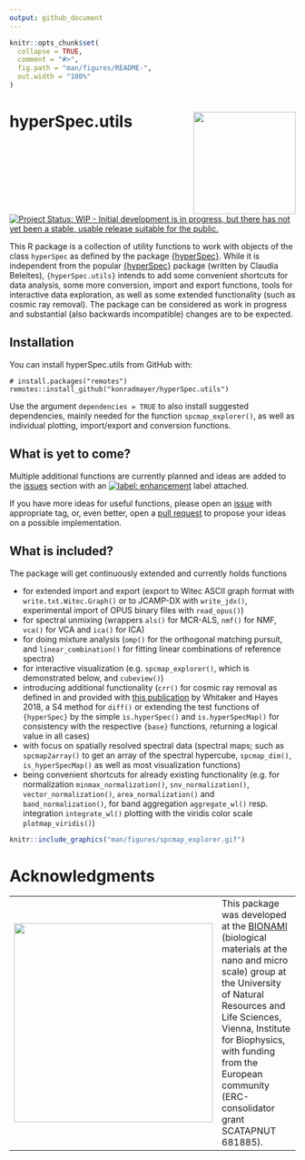 ```yaml
---
output: github_document
---
```


<!-- README.md is generated from README.Rmd. Please edit that file -->

```r
knitr::opts_chunk$set(
  collapse = TRUE,
  comment = "#>",
  fig.path = "man/figures/README-",
  out.width = "100%"
)
```

# hyperSpec.utils <img src="man/figures/hexsticker.png" align="right" alt="" width="180" />

<!-- badges: start -->
[![Project Status: WIP - Initial development is in progress, but there has not yet been a stable, usable release suitable for the public.](https://www.repostatus.org/badges/latest/wip.svg)](https://www.repostatus.org/#wip)
<!-- badges: end -->

This R package is a collection of utility functions to work with objects of the class `hyperSpec` as defined by the package [{hyperSpec}](https://cran.r-project.org/package=hyperSpec). While it is independent from the popular [{hyperSpec}](https://cran.r-project.org/package=hyperSpec) package (written by Claudia Beleites), `{hyperSpec.utils}` intends to add some convenient shortcuts for data analysis, some more conversion, import and export functions, tools for interactive data exploration, as well as some extended functionality (such as cosmic ray removal).
The package can be considered as work in progress and substantial (also backwards incompatible) changes are to be expected.

## Installation

You can install hyperSpec.utils from GitHub with:

```
# install.packages("remotes")
remotes::install_github("konradmayer/hyperSpec.utils")
```

Use the argument `dependencies = TRUE` to also install suggested dependencies, mainly needed for the function `spcmap_explorer()`, as well as individual plotting, import/export and conversion functions.

## What is yet to come? 
Multiple additional functions are currently planned and ideas are added to the [issues](https://github.com/konradmayer/hyperSpec.utils/issues) section with an [![label: enhancement][~enhancement]](https://github.com/konradmayer/hyperspec.utils/issues?q=label%3Aenhancement) label attached.



If you have more ideas for useful functions, please open an [issue](https://github.com/konradmayer/hyperSpec.utils/issues) with appropriate tag, or, even better, open a [pull request](https://github.com/konradmayer/hyperspec.utils/pulls) to propose your ideas on a possible implementation.

## What is included?
The package will get continuously extended and currently holds functions 


- for extended import and export (export to Witec ASCII graph format with `write.txt.Witec.Graph()` or to JCAMP-DX with `write_jdx()`, experimental import of OPUS binary files with `read_opus()`)
- for spectral unmixing (wrappers `als()` for MCR-ALS, `nmf()` for NMF, `vca()` for VCA and `ica()` for ICA)
- for doing mixture analysis (`omp()` for the orthogonal matching pursuit, and `linear_combination()` for fitting linear combinations of reference spectra)
- for interactive visualization (e.g. `spcmap_explorer()`, which is demonstrated below, and `cubeview()`)
- introducing additional functionality (`crr()` for cosmic ray removal as defined in and provided with [this publication](https://doi.org/10.1016/j.chemolab.2018.06.009) by Whitaker and Hayes 2018, a S4 method for `diff()` or extending the test functions of `{hyperSpec}` by the simple `is.hyperSpec()` and `is.hyperSpecMap()` for consistency with the respective `{base}` functions, returning a logical value in all cases)
- with focus on spatially resolved spectral data (spectral maps; such as `spcmap2array()` to get an array of the spectral hypercube, `spcmap_dim()`, `is_hyperSpecMap()` as well as most visualization functions)
- being convenient shortcuts for already existing functionality (e.g. for normalization `minmax_normalization()`, `snv_normalization()`, `vector_normalization()`, `area_normalization()` and `band_normalization()`, for band aggregation `aggregate_wl()` resp. integration `integrate_wl()` plotting with the viridis color scale `plotmap_viridis()`)

```r
knitr::include_graphics("man/figures/spcmap_explorer.gif")
```


[~enhancement]: https://img.shields.io/badge/-enhancement-84b6eb.svg

# Acknowledgments


<table>
 <tr>
    <td><img src="man/figures/bionami.png" width="350"></td>
    <td>This package was developed at the  <a href="http://www.bionami.at/">BIONAMI</a> (biological materials at the nano and micro scale) group at the University of Natural Resources and Life Sciences, Vienna, Institute for Biophysics, with funding from the European community (ERC-consolidator grant SCATAPNUT 681885).</td>
 </tr>
</table>



